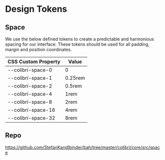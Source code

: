
<Meta title="Design Tokens/Space" />

# Design Tokens

## Space
We use the below defined tokens to create a predictable and harmonious spacing for our interface. These tokens should be used for all padding, margin and position coordinates.

<table style={{ width: "100%" }}>
  <thead>
    <tr>
      <th>CSS Custom Property</th>
      <th>Value</th>
    </tr>
  </thead>
  <tbody>
    <tr>
      <td
        style={{
          paddingTop: "var(--colibri-space-0)",
          paddingBottom: "var(--colibri-space-0)",
        }}
      >
        --colibri-space-0
      </td>
      <td>0</td>
    </tr>
    <tr>
      <td
        style={{
          paddingTop: "var(--colibri-space-1)",
          paddingBottom: "var(--colibri-space-1)",
        }}
      >
        --colibri-space-1
      </td>
      <td>0.25rem</td>
    </tr>
    <tr>
      <td
        style={{
          paddingTop: "var(--colibri-space-2)",
          paddingBottom: "var(--colibri-space-2)",
        }}
      >
        --colibri-space-2
      </td>
      <td>0.5rem</td>
    </tr>
    <tr>
      <td
        style={{
          paddingTop: "var(--colibri-space-4)",
          paddingBottom: "var(--colibri-space-4)",
        }}
      >
        --colibri-space-4
      </td>
      <td>1rem</td>
    </tr>
    <tr>
      <td
        style={{
          paddingTop: "var(--colibri-space-8)",
          paddingBottom: "var(--colibri-space-8)",
        }}
      >
        --colibri-space-8
      </td>
      <td>2rem</td>
    </tr>
    <tr>
      <td
        style={{
          paddingTop: "var(--colibri-space-16)",
          paddingBottom: "var(--colibri-space-16)",
        }}
      >
        --colibri-space-16
      </td>
      <td>4rem</td>
    </tr>
    <tr>
      <td
        style={{
          paddingTop: "var(--colibri-space-32)",
          paddingBottom: "var(--colibri-space-32)",
        }}
      >
        --colibri-space-32
      </td>
      <td>8rem</td>
    </tr>
  </tbody>
</table>

## Repo
https://github.com/StefanKandlbinder/bah/tree/master/colibri/core/src/space
